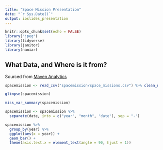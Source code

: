 ```yaml
---
title: "Space Mission Presentation"
date: "`r Sys.Date()`"
output: ioslides_presentation
---
```


```r
knitr::opts_chunk$set(echo = FALSE)
library("jpeg")
library(tidyverse)
library(janitor)
library(naniar)
```

## What Data, and Where is it from?

Sourced from [Maven Analytics](https://mavenanalytics.io/data-playground?page=5&pageSize=5)

```r
spacemission <- read_csv("spacemission/space_missions.csv") %>% clean_names()
```

```r
glimpse(spacemission)
```
```r
miss_var_summary(spacemission)
```


```r
spacemission <- spacemission %>%
  separate(date, into = c("year", "month", "date"), sep = "-")
```

```r
spacemission %>%
  group_by(year) %>%
  ggplot(aes(x = year)) +
  geom_bar() +
  theme(axis.text.x = element_text(angle = 90, hjust = 1))
```

